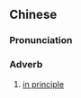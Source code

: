 {{also|原则上}}
==Chinese==
{{zh-forms|s=原则上|type=21}}

===Pronunciation===
{{zh-pron
|m=yuánzéshàng
|cat=adv
}}

===Adverb===
{{zh-adv}}

# [[in principle]]